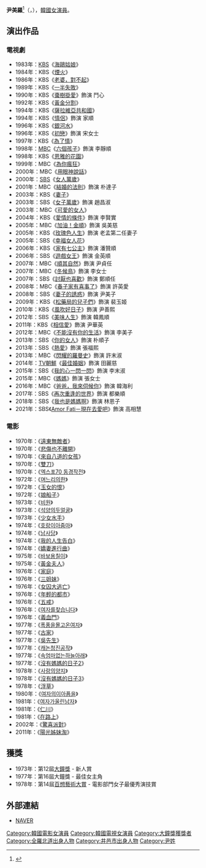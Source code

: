 {{藝人
|姓名 = 尹美羅
|類型 = 女演員
|圖片 =
|圖片尺寸 = 
|圖片簡介 = 
|本名 = 
|外文名 = 윤미라
|外文 = ko
|羅馬拼音 = Yun Mi Ra
|英文名 =
|暱稱 =
|其他藝名 = 
|國籍 = {{KOR}}
|出生日期 = {{birth_date_and_age|1951|12|18}}
|出生地點 = {{KOR}}[[全羅北道|全羅北道]][[井邑市|井邑市]]
|宗教信仰 = 
|語言 = [[韓語|韓語]]
|職業 = [[演員|演員]]
|教育程度 = 光州女子高等學校
|出道作 = 
|出道日期 = 1969年
|代表作品 = 
|活躍年代 =
|唱片公司 = 
|經紀公司 = 
|相關團體 = 
|網站 = 
}}

'''尹美羅'''<ref>{{cite news|url=https://newslibrary.naver.com/viewer/index.nhn?articleId=1977112400099208007&editNo=1&printCount=1&publishDate=1977-11-24&officeId=00009&pageNo=8&printNo=3608&publishType=00020|title=大統領賞에「亂中日記」 主演賞엔金振奎·尹美羅|publisher=[[每日經濟新聞_(韓國)|每日經濟]]|date=1977-11-24|accessdate=2021-03-03}}{{ko}}</ref>（{{lang-ko|윤미라}}，{{bd|1951年|12月18日}}），[[韓國|韓國]][[女演員|女演員]]。

== 演出作品 ==
=== 電視劇 ===
*1983年：[[韓國放送公社|KBS]]《[[海鷗姑娘|海鷗姑娘]]》
*1984年：KBS《[[煙火_(電視劇)|煙火]]》
*1986年：KBS《[[老婆，對不起|老婆，對不起]]》
*1989年：KBS《[[一半失敗|一半失敗]]》
*1990年：KBS《[[棗樹掛愛|棗樹掛愛]]》飾演 鬥心
*1992年：KBS《[[黃金分割_(電視劇)|黃金分割]]》
*1994年：KBS《[[薩拉維亞共和國|薩拉維亞共和國]]》
*1994年：KBS《[[情侶_(電視劇)|情侶]]》飾演 家順
*1996年：KBS《[[銀河水_(電視劇)|銀河水]]》
*1996年：KBS《[[初戀_(1996年電視劇)|初戀]]》飾演 宋女士
*1997年：KBS《[[為了情|為了情]]》
*1998年：[[文化廣播_(韓國)|MBC]]《[[六個孩子|六個孩子]]》飾演 李靜順
*1998年：KBS《[[恩雅的花園|恩雅的花園]]》
*1999年：MBC《[[為你瘋狂_(電視劇)|為你瘋狂]]》
*2000年：MBC《[[用眼神說話|用眼神說話]]》
*2000年：[[SBS_(韓國)|SBS]]《[[女人萬歲|女人萬歲]]》
*2001年：MBC《[[結婚的法則|結婚的法則]]》飾演 朴達子
*2003年：KBS《[[妻子_(2003年電視劇)|妻子]]》
*2003年：SBS《[[女子萬歲|女子萬歲]]》飾演 趙昌淑
*2003年：MBC《[[可愛的女人|可愛的女人]]》
*2004年：KBS《[[愛情的條件|愛情的條件]]》飾演 李賢實
*2005年：MBC《[[加油！金順|加油！金順]]》飾演 吳美慈
*2005年：KBS《[[玫瑰色人生|玫瑰色人生]]》飾演 老孟第二任妻子
*2005年：SBS《[[幸福女人花|幸福女人花]]》
*2006年：KBS《[[家有七公主|家有七公主]]》飾演 潘贊順
*2006年：SBS《[[遊戲女王|遊戲女王]]》飾演 金英順
*2007年：MBC《[[順其自然_(電視劇)|順其自然]]》飾演 尹貞任
*2007年：MBC《[[冬候鳥|冬候鳥]]》飾演 李女士
*2007年：SBS《[[討厭也喜歡|討厭也喜歡]]》飾演 鄭順任
*2008年：MBC《[[春子家有喜事了|春子家有喜事了]]》飾演 許英愛
*2008年：SBS《[[妻子的誘惑|妻子的誘惑]]》飾演 尹美子
*2009年：KBS《[[松藥局的兒子們|松藥局的兒子們]]》飾演 裴玉姬
*2010年：KBS《[[風吹好日子|風吹好日子]]》飾演 尹善熙
*2012年：SBS《[[美味人生_(韓國電視劇)|美味人生]]》飾演 韓鳳順
*2011年：KBS《[[相信愛|相信愛]]》飾演 尹華英
*2012年：MBC《[[不能沒有你的生活|不能沒有你的生活]]》飾演 李美子
*2013年：SBS《[[你的女人|你的女人]]》飾演 朴順子
*2013年：SBS《[[熱愛_(2013年電視劇)|熱愛]]》飾演 張福熙
*2013年：MBC《[[閃耀的羅曼史|閃耀的羅曼史]]》飾演 許末淑
*2014年：[[TV朝鮮|TV朝鮮]]《[[最佳婚姻|最佳婚姻]]》飾演 田麗慈
*2015年：SBS《[[我的心一閃一閃|我的心一閃一閃]]》飾演 李末淑
*2015年：MBC《[[媽媽_(2015年電視劇)|媽媽]]》飾演 張女士
*2016年：MBC《[[爸爸，我來伺候你|爸爸，我來伺候你]]》飾演 韓海利
*2017年：SBS《[[再次重逢的世界_(電視劇)|再次重逢的世界]]》飾演 都樂順
*2018年：SBS《[[我也是媽媽啊|我也是媽媽啊]]》飾演 林恩子
*2021年：SBS《[[Amor_Fati－現在去愛吧|Amor Fati－現在去愛吧]]》飾演 高相慧

=== 電影 ===
*1970年：《[[遠東無敵者|遠東無敵者]]》
*1970年：《[[悲傷也不離開|悲傷也不離開]]》
*1970年：《[[來自八道的女孩|來自八道的女孩]]》
*1970年：《[[雙刀_(電影)|雙刀]]》
*1970年：《[[엑스포70_동경작전|엑스포70 동경작전]]》
*1972年：《[[며느리의한|며느리의한]]》
*1972年：《[[玉女的恨|玉女的恨]]》
*1972年：《[[娘船子|娘船子]]》
*1973年：《[[비원|비원]]》
*1973年：《[[석양의두얼굴|석양의두얼굴]]》
*1973年：《[[少女水手|少女水手]]》
*1974年：《[[호랑이아줌마|호랑이아줌마]]》
*1974年：《[[남사당|남사당]]》
*1974年：《[[我的人生告白|我的人生告白]]》
*1974年：《[[嬌妻進行曲|嬌妻進行曲]]》
*1975年：《[[바보용칠이|바보용칠이]]》
*1975年：《[[黃金夫人|黃金夫人]]》
*1976年：《[[家庭_(電影)|家庭]]》
*1976年：《[[三姐妹_(電影)|三姐妹]]》          
*1976年：《[[女囚大逃亡|女囚大逃亡]]》
*1976年：《[[年輕的都市|年輕的都市]]》
*1976年：《[[五戒_(電影)|五戒]]》
*1976年：《[[여자를찾습니다|여자를찾습니다]]》
*1976年：《[[義血門|義血門]]》
*1977年：《[[폭풍을몰고온여자|폭풍을몰고온여자]]》
*1977年：《[[古家|古家]]》
*1977年：《[[吳先生|吳先生]]》
*1977年：《[[캐논청진공작|캐논청진공작]]》
*1977年：《[[속엄마없는하늘아래|속엄마없는하늘아래]]》
*1977年：《[[沒有媽媽的日子2|沒有媽媽的日子2]]》
*1978年：《[[사랑의양지|사랑의양지]]》
*1978年：《[[沒有媽媽的日子3|沒有媽媽的日子3]]》
*1978年：《[[浮草|浮草]]》
*1980年：《[[여자의이아픔을|여자의이아픔을]]》
*1981年：《[[여자가울린남자|여자가울린남자]]》
*1981年：《[[仁川_(電影)|仁川]]》
*1981年：《[[在路上_(韓國電影)|在路上]]》
*2002年：《[[驚喜派對|驚喜派對]]》
*2011年：《[[陽光姊妹淘|陽光姊妹淘]]》

== 獲獎 ==
*1973年：第12屆[[大鐘獎|大鐘獎]] - 新人賞
*1977年：第16屆大鐘獎 - 最佳女主角
*1978年：第14屆[[百想藝術大賞|百想藝術大賞]] - 電影部門女子最優秀演技賞

== 外部連結 ==
*[http://search.naver.com/search.naver?sm=tab_hty.top&where=nexearch&ie=utf8&query=%EC%9C%A4%EB%AF%B8%EB%9D%BC NAVER]{{ko}}

{{百想藝術大賞電影部門女子最優秀演技}}
{{大鐘獎最佳女主角}}
{{大鐘獎最佳女新人}}
{{DEFAULTSORT: Yoon Mi Ra}}
[[Category:韓國電影女演員|Category:韓國電影女演員]]
[[Category:韓國電視女演員|Category:韓國電視女演員]]
[[Category:大鐘獎獲獎者|Category:大鐘獎獲獎者]]
[[Category:全羅北道出身人物|Category:全羅北道出身人物]]
[[Category:井邑市出身人物|Category:井邑市出身人物]]
[[Category:尹姓|Category:尹姓]]